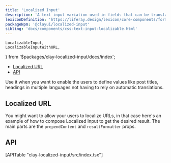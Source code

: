 ```yaml
---
title: 'Localized Input'
description: 'A text input variation used in fields that can be translated into multiple languages.'
lexiconDefinition: 'https://liferay.design/lexicon/core-components/forms/text-input-localizable/'
packageNpm: '@clayui/localized-input'
sibling: 'docs/components/css-text-input-localizable.html'
---
```


	LocalizableInput,
	LocalizableInputWithURL,
} from '$packages/clay-localized-input/docs/index';

<div class="nav-toc-absolute">
<div class="nav-toc">

-   [Localized URL](#localized-url)
-   [API](#api)

</div>
</div>

Use it when you want to enable the users to define values like post titles, headings in multiple languages not having to rely on automatic translations.

<LocalizableInput />

## Localized URL

You might want to allow your users to localize URLs, in that case here's an example of how to compose Localized Input to get the desired result. The main parts are the `prependContent` and `resultFormatter` props.

<LocalizableInputWithURL />

## API

<div>[APITable "clay-localized-input/src/index.tsx"]</div>

